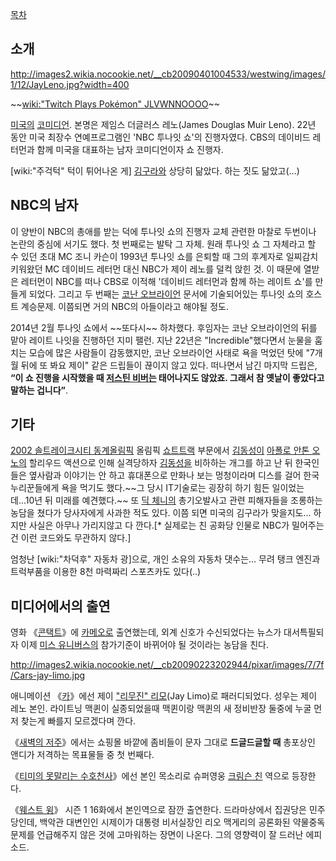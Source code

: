 [[목차]]
== 소개 ==
http://images2.wikia.nocookie.net/__cb20090401004533/westwing/images/1/12/JayLeno.jpg?width=400

~~[[wiki:"Twitch Plays Pokémon" JLVWNNOOOO]]~~

[[미국]]의 [[코미디언]]. 본명은 제임스 더글러스 레노(James Douglas Muir Leno). 22년 동안 미국 최장수 연예프로그램인 'NBC 투나잇 쇼'의 진행자였다. CBS의 데이비드 레터먼과 함께 미국을 대표하는 남자 코미디언이자 쇼 진행자. 

[wiki:"주걱턱" 턱이 튀어나온 게] [[김구라]]와 상당히 닮았다. 하는 짓도 닮았고(...)
== NBC의 남자 ==
이 양반이 NBC의 총애를 받는 덕에 투나잇 쇼의 진행자 교체 관련한 마찰로 두번이나 논란의 중심에 서기도 했다. 첫 번째로는 발탁 그 자체. 원래 투나잇 쇼 그 자체라고 할 수 있던 초대 MC 조니 카슨이 1993년 투나잇 쇼를 은퇴할 때 그의 후계자로 일찌감치 키워왔던 MC 데이비드 레터먼 대신 NBC가 제이 레노를 덜컥 앉힌 것. 이 때문에 열받은 레터먼이 NBC를 떠나 CBS로 이적해 '데이비드 레터먼과 함께 하는 레이트 쇼'를 만들게 되었다. 그리고 두 번째는 [[코난 오브라이언]] 문서에 기술되어있는 투나잇 쇼의 호스트 계승문제. 이쯤되면 거의 NBC의 아들이라고 해야될 정도.

{{{#!HTML
<iframe width="560" height="315" src="//www.youtube.com/embed/BM9T1oO_umM" frameborder="0" allowfullscreen></iframe>
}}}

2014년 2월 투나잇 쇼에서 ~~또다시~~ 하차했다. 후임자는 코난 오브라이언의 뒤를 맡아 레이트 나잇을 진행하던 지미 팰런. 지난 22년은 "Incredible"했다면서 눈물을 훔치는 모습에 많은 사람들이 감동했지만, 코난 오브라이언 사태로 욕을 먹었던 탓에 "7개월 뒤에 또 봐요 제이" 같은 드립들이 끊이지 않고 있다. 떠나면서 남긴 마지막 드립은, '''“이 쇼 진행을 시작했을 때 [[저스틴 비버]]는 태어나지도 않았죠. 그래서 참 옛날이 좋았다고 말하는 겁니다”'''.

== 기타 ==
[[2002 솔트레이크시티 동계올림픽]] 올림픽 [[쇼트트랙]] 부문에서 [[김동성]]이 [[아폴로 안톤 오노]]의 할리우드 액션으로 인해 실격당하자 [[김동성]]을 비하하는 개그를 하고 난 뒤 한국인들은 옆사람과 이야기는 안 하고 휴대폰으로 만화나 보는 멍청이라며 디스를 걸어 한국 누리꾼들에게 욕을 먹기도 했다.~~그 당시 IT기술로는 굉장히 하기 힘든 일이었는데...10년 뒤 미래를 예견했다.~~ 또 [[딕 체니]]의 총기오발사고 관련 피해자들을 조롱하는 농담을 쳤다가 당사자에게 사과한 적도 있다. 이쯤 되면 미국의 김구라가 맞을지도... 하지만 사실은 아무나 가리지않고 다 깐다.[* 실제로는 친 공화당 인물로 NBC가 밀어주는건 이런 코드와도 무관하지 않다.]

엄청난 [wiki:"차덕후" 자동차 광]으로, 개인 소유의 자동차 댓수는... 무려 탱크 엔진과 트럭부품을 이용한 8천 마력짜리 스포츠카도 있다(..)

== 미디어에서의 출연 ==
영화 《[[콘택트]]》에 [[카메오]]로 출연했는데, 외계 신호가 수신되었다는 뉴스가 대서특필되자 이제 [[미스 유니버스]]의 참가기준이 바뀌어야 될 것이라는 농담을 친다.

http://images2.wikia.nocookie.net/__cb20090223202944/pixar/images/7/7f/Cars-jay-limo.jpg

애니메이션 《[[카]]》에선 제이 [["리무진" 리모]](Jay Limo)로 패러디되었다. 성우는 제이 레노 본인. 라이트닝 맥퀸이 실종되었을때 맥퀸이랑 맥퀸의 새 정비반장 둘중에 누굴 먼저 찾는게 빠를지 모르겠다며 깐다.

《[[새벽의 저주]]》에서는 쇼핑몰 바깥에 좀비들이 문자 그대로 '''드글드글할 때''' 총포상인 앤디가 저격하는 목표물들 중 첫 번째다.

《[[티미의 못말리는 수호천사]]》에선 본인 목소리로 슈퍼영웅 [[크림슨 친]] 역으로 등장한다.

《[[웨스트 윙]]》 시즌 1 16화에서 본인역으로 잠깐 출연한다. 드라마상에서 집권당은 민주당인데, 백악관 대변인인 시제이가 대통령 비서실장인 리오 맥게리의 공론화된 약물중독문제를 언급해주지 않은 것에 고마워하는 장면이 나온다. 그의 영향력이 잘 드러난 에피소드.
